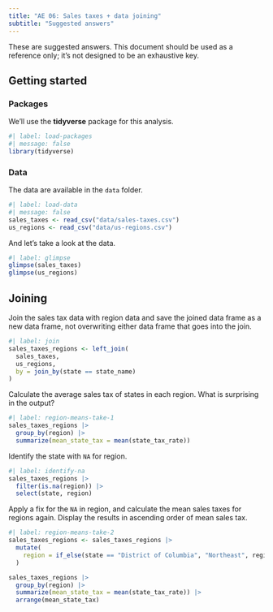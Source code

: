 ```yaml
---
title: "AE 06: Sales taxes + data joining"
subtitle: "Suggested answers"
---
```


::: callout-important
These are suggested answers.
This document should be used as a reference only; it's not designed to be an exhaustive key.
:::

## Getting started

### Packages

We'll use the **tidyverse** package for this analysis.

```r
#| label: load-packages
#| message: false
library(tidyverse)
```

### Data

The data are available in the `data` folder.

```r
#| label: load-data
#| message: false
sales_taxes <- read_csv("data/sales-taxes.csv")
us_regions <- read_csv("data/us-regions.csv")
```

And let's take a look at the data.

```r
#| label: glimpse
glimpse(sales_taxes)
glimpse(us_regions)
```

## Joining

Join the sales tax data with region data and save the joined data frame as a new data frame, not overwriting either data frame that goes into the join.

```r
#| label: join
sales_taxes_regions <- left_join(
  sales_taxes,
  us_regions,
  by = join_by(state == state_name)
)
```

Calculate the average sales tax of states in each region.
What is surprising in the output?

```r
#| label: region-means-take-1
sales_taxes_regions |>
  group_by(region) |>
  summarize(mean_state_tax = mean(state_tax_rate))
```

Identify the state with `NA` for region.

```r
#| label: identify-na
sales_taxes_regions |>
  filter(is.na(region)) |>
  select(state, region)
```

Apply a fix for the `NA` in region, and calculate the mean sales taxes for regions again.
Display the results in ascending order of mean sales tax.

```r
#| label: region-means-take-2
sales_taxes_regions <- sales_taxes_regions |>
  mutate(
    region = if_else(state == "District of Columbia", "Northeast", region)
  )

sales_taxes_regions |>
  group_by(region) |>
  summarize(mean_state_tax = mean(state_tax_rate)) |>
  arrange(mean_state_tax)
```
